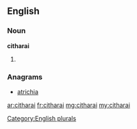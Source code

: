 ==English==

===Noun===
'''citharai'''

# {{plural of|cithara}}

===Anagrams===
* [[atrichia#English|atrichia]]

[[Category:English plurals]]

[[ar:citharai]]
[[fr:citharai]]
[[mg:citharai]]
[[my:citharai]]
